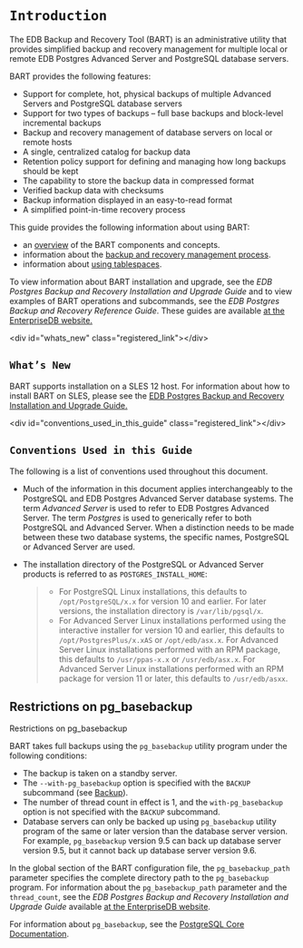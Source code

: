 # `Introduction`

The EDB Backup and Recovery Tool (BART) is an administrative utility that provides simplified backup and recovery management for multiple local or remote EDB Postgres Advanced Server and PostgreSQL database servers.

BART provides the following features:

  - Support for complete, hot, physical backups of multiple Advanced Servers and PostgreSQL database servers
  - Support for two types of backups – full base backups and block-level incremental backups
  - Backup and recovery management of database servers on local or remote hosts
  - A single, centralized catalog for backup data
  - Retention policy support for defining and managing how long backups should be kept
  - The capability to store the backup data in compressed format
  - Verified backup data with checksums
  - Backup information displayed in an easy-to-read format
  - A simplified point-in-time recovery process

This guide provides the following information about using BART:

  - an [overview](#overview) of the BART components and concepts.
  - information about the [backup and recovery management process](#using_bart).
  - information about [using tablespaces](#using_tablespaces).

To view information about BART installation and upgrade, see the *EDB Postgres Backup and Recovery Installation and Upgrade Guide* and to view examples of BART operations and subcommands, see the *EDB Postgres Backup and Recovery Reference Guide*. These guides are available [at the EnterpriseDB website.](https://www.enterprisedb.com/edb-docs/)

\<div id="whats\_new" class="registered\_link"\>\</div\>

## `What’s New`

BART supports installation on a SLES 12 host. For information about how to install BART on SLES, please see the [EDB Postgres Backup and Recovery Installation and Upgrade Guide.](https://www.enterprisedb.com/edb-docs/)

\<div id="conventions\_used\_in\_this\_guide" class="registered\_link"\>\</div\>

## `Conventions Used in this Guide`

The following is a list of conventions used throughout this document.

  - Much of the information in this document applies interchangeably to the PostgreSQL and EDB Postgres Advanced Server database systems. The term *Advanced Server* is used to refer to EDB Postgres Advanced Server. The term *Postgres* is used to generically refer to both PostgreSQL and Advanced Server. When a distinction needs to be made between these two database systems, the specific names, PostgreSQL or Advanced Server are used.

  - The installation directory of the PostgreSQL or Advanced Server products is referred to as `POSTGRES_INSTALL_HOME`:
    
    >   - For PostgreSQL Linux installations, this defaults to `/opt/PostgreSQL/x.x` for version 10 and earlier. For later versions, the installation directory is `/var/lib/pgsql/x`.
    >   - For Advanced Server Linux installations performed using the interactive installer for version 10 and earlier, this defaults to `/opt/PostgresPlus/x.xAS` or `/opt/edb/asx.x`. For Advanced Server Linux installations performed with an RPM package, this defaults to `/usr/ppas-x.x` or `/usr/edb/asx.x`. For Advanced Server Linux installations performed with an RPM package for version 11 or later, this defaults to `/usr/edb/asxx`.

## Restrictions on pg\_basebackup

<div class="index">

Restrictions on pg\_basebackup

</div>

BART takes full backups using the `pg_basebackup` utility program under the following conditions:

  - The backup is taken on a standby server.
  - The `--with-pg_basebackup` option is specified with the `BACKUP` subcommand (see [Backup](#backup)).
  - The number of thread count in effect is 1, and the `with-pg_basebackup` option is not specified with the `BACKUP` subcommand.
  - Database servers can only be backed up using `pg_basebackup` utility program of the same or later version than the database server version. For example, `pg_basebackup` version 9.5 can back up database server version 9.5, but it cannot back up database server version 9.6.

In the global section of the BART configuration file, the `pg_basebackup_path` parameter specifies the complete directory path to the `pg_basebackup` program. For information about the `pg_basebackup_path` parameter and the `thread_count`, see the *EDB Postgres Backup and Recovery Installation and Upgrade Guide* available [at the EnterpriseDB website](https://www.enterprisedb.com/edb-docs/).

For information about `pg_basebackup`, see the [PostgreSQL Core Documentation](https://postgresql.org/docs/current/static/app-pgbasebackup.html).
